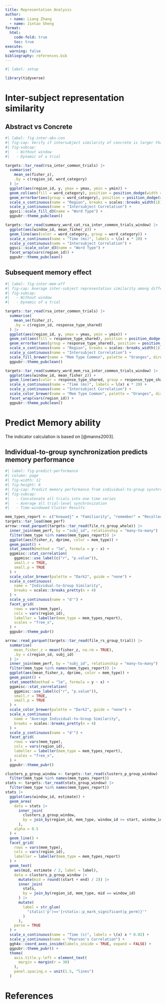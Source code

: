 ```yaml
---
title: Representation Analysis
author:
  - name: Liang Zhang
  - name: Jintao Sheng
format:
  html:
    code-fold: true
    toc: true
execute:
  warning: false
bibliography: references.bib
---
```


```r
#| label: setup

library(tidyverse)
```

# Inter-subject representation similarity

## Abstract vs Concrete

```r
#| label: fig-inter-abs-con
#| fig-cap: Verify if intersubject similarity of concrete is larger than that of abstract.
#| fig-subcap:
#|   - Without window
#|   - Dynamic of a trial

targets::tar_read(rsa_inter_common_trials) |>
  summarise(
    mean_se(fisher_z),
    .by = c(region_id, word_category)
  ) |>
  ggplot(aes(region_id, y, ymax = ymax, ymin = ymin)) +
  geom_col(aes(fill = word_category), position = position_dodge(width = 0.4), width = 0.4) +
  geom_errorbar(aes(group = word_category), position = position_dodge(width = 0.4), width = 0) +
  scale_x_continuous(name = "Region", breaks = scales::breaks_width(1)) +
  scale_y_continuous(name = "Intersubject Correlation") +
  ggsci::scale_fill_d3(name = "Word Type") +
  ggpubr::theme_pubclean()

targets::tar_read(summary_word_cat_rsa_inter_common_trials_window) |>
  ggplot(aes(window_id, mean_fisher_z)) +
  geom_line(aes(color = word_category, group = word_category)) +
  scale_x_continuous(name = "Time (ms)", labels = \(x) x * 20) +
  scale_y_continuous(name = "Intersubject Correlation") +
  ggsci::scale_color_d3(name = "Word Type") +
  facet_wrap(vars(region_id)) +
  ggpubr::theme_pubclean()
```

## Subsequent memory effect

```r
#| label: fig-inter-mem-eff
#| fig-cap: Average inter-subject representation similarity among different memory conditions
#| fig-subcap:
#|   - Without window
#|   - Dynamic of a trial

targets::tar_read(rsa_inter_common_trials) |>
  summarise(
    mean_se(fisher_z),
    .by = c(region_id, response_type_shared)
  ) |>
  ggplot(aes(region_id, y, ymax = ymax, ymin = ymin)) +
  geom_col(aes(fill = response_type_shared), position = position_dodge(width = 0.4), width = 0.4) +
  geom_errorbar(aes(group = response_type_shared), position = position_dodge(width = 0.4), width = 0) +
  scale_x_continuous(name = "Region", breaks = scales::breaks_width(1)) +
  scale_y_continuous(name = "Intersubject Correlation") +
  scale_fill_brewer(name = "Mem Type Common", palette = "Oranges", direction = -1) +
  ggpubr::theme_pubclean()

targets::tar_read(summary_word_mem_rsa_inter_common_trials_window) |>
  ggplot(aes(window_id, mean_fisher_z)) +
  geom_line(aes(color = response_type_shared, group = response_type_shared)) +
  scale_x_continuous(name = "Time (ms)", labels = \(x) x * 20) +
  scale_y_continuous(name = "Intersubject Correlation") +
  scale_color_brewer(name = "Mem Type Common", palette = "Oranges", direction = -1) +
  facet_wrap(vars(region_id)) +
  ggpubr::theme_pubclean()
```

# Predict Memory ability

The indicator calculation is based on [@manns2003].

## Individual-to-group synchronization predicts memory performance

```r
#| label: fig-predict-performance
#| column: page
#| fig-width: 12
#| fig-height: 6
#| fig-cap: Predict memory performance from individual-to-group synchronization
#| fig-subcap:
#|   - Concatenate all trials into one time series
#|   - Average all trial-level synchronization
#|   - Time-windowed Cluster Results

mem_types_report <- c("knowadj" = "Familiarity", "remember" = "Recollection")
targets::tar_load(mem_perf)
arrow::read_parquet(targets::tar_read(file_rs_group_whole)) |>
  inner_join(mem_perf, by = "subj_id", relationship = "many-to-many") |>
  filter(mem_type %in% names(mem_types_report)) |>
  ggplot(aes(fisher_z, dprime, color = mem_type)) +
  geom_point() +
  stat_smooth(method = "lm", formula = y ~ x) +
  ggpmisc::stat_correlation(
    ggpmisc::use_label(c("r", "p.value")),
    small.r = TRUE,
    small.p = TRUE
  ) +
  scale_color_brewer(palette = "Dark2", guide = "none") +
  scale_x_continuous(
    name = "Individual-to-Group Similarity",
    breaks = scales::breaks_pretty(n = 4)
  ) +
  scale_y_continuous(name = "d'") +
  facet_grid(
    rows = vars(mem_type),
    cols = vars(region_id),
    labeller = labeller(mem_type = mem_types_report),
    scales = "free_x",
  ) +
  ggpubr::theme_pubr()

arrow::read_parquet(targets::tar_read(file_rs_group_trial)) |>
  summarise(
    mean_fisher_z = mean(fisher_z, na.rm = TRUE),
    .by = c(region_id, subj_id)
  ) |>
  inner_join(mem_perf, by = "subj_id", relationship = "many-to-many") |>
  filter(mem_type %in% names(mem_types_report)) |>
  ggplot(aes(mean_fisher_z, dprime, color = mem_type)) +
  geom_point() +
  stat_smooth(method = "lm", formula = y ~ x) +
  ggpmisc::stat_correlation(
    ggpmisc::use_label(c("r", "p.value")),
    small.r = TRUE,
    small.p = TRUE
  ) +
  scale_color_brewer(palette = "Dark2", guide = "none") +
  scale_x_continuous(
    name = "Average Individual-to-Group Similarity",
    breaks = scales::breaks_pretty(n = 4)
  ) +
  scale_y_continuous(name = "d'") +
  facet_grid(
    rows = vars(mem_type),
    cols = vars(region_id),
    labeller = labeller(mem_type = mem_types_report),
    scales = "free_x",
  ) +
  ggpubr::theme_pubr()

clusters_p_group_window <- targets::tar_read(clusters_p_group_window) |>
  filter(mem_type %in% names(mem_types_report))
stats <- targets::tar_read(stats_group_window) |>
  filter(mem_type %in% names(mem_types_report))
stats |>
  ggplot(aes(window_id, estimate)) +
  geom_area(
    data = stats |>
      inner_join(
        clusters_p_group_window,
        by = join_by(region_id, mem_type, window_id >= start, window_id <= end)
      ),
    alpha = 0.5
  ) +
  geom_line() +
  facet_grid(
    rows = vars(mem_type),
    cols = vars(region_id),
    labeller = labeller(mem_type = mem_types_report)
  ) +
  geom_text(
    aes(mid, estimate / 2, label = label),
    data = clusters_p_group_window |>
      mutate(mid = round((start + end) / 2)) |>
      inner_join(
        stats,
        by = join_by(region_id, mem_type, mid == window_id)
      ) |>
      mutate(
        label = str_glue(
          "italic('p')=='{rstatix::p_mark_significant(p_perm)}'"
        )
      ),
    parse = TRUE
  ) +
  scale_x_continuous(name = "Time (s)", labels = \(x) x * 0.02) +
  scale_y_continuous(name = "Pearson's Correlation") +
  ggh4x::coord_axes_inside(labels_inside = TRUE, expand = FALSE) +
  ggpubr::theme_pubr() +
  theme(
    axis.title.y.left = element_text(
      margin = margin(r = 30)
    ),
    panel.spacing.x = unit(1.5, "lines")
  )
```

# References
